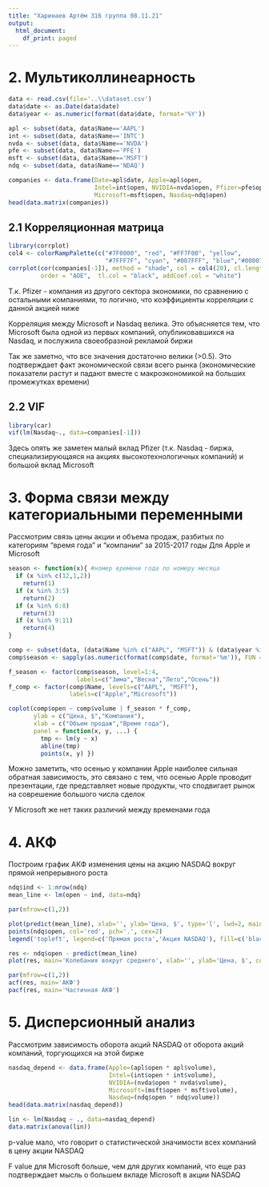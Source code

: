 ---
title: "Харинаев Артём 316 группа 08.11.21"
output:
  html_document:
    df_print: paged
---

# 2. Мультиколлинеарность
```{r}
data <- read.csv(file='..\\dataset.csv')
data$date <- as.Date(data$date)
data$year <- as.numeric(format(data$date, format='%Y'))
```

```{r}
apl <- subset(data, data$Name=='AAPL')
int <- subset(data, data$Name=='INTC')
nvda <- subset(data, data$Name=='NVDA')
pfe <- subset(data, data$Name=='PFE')
msft <- subset(data, data$Name=='MSFT')
ndq <- subset(data, data$Name=='NDAQ')

companies <- data.frame(Date=apl$date, Apple=apl$open, 
                        Intel=int$open, NVIDIA=nvda$open, Pfizer=pfe$open,
                        Microsoft=msft$open, Nasdaq=ndq$open)
head(data.matrix(companies))
```


## 2.1 Корреляционная матрица
```{r}
library(corrplot)
col4 <- colorRampPalette(c("#7F0000", "red", "#FF7F00", "yellow",
                           "#7FFF7F", "cyan", "#007FFF", "blue","#00007F")) 
corrplot(cor(companies[-1]), method = "shade", col = col4(20), cl.length = 21,
         order = "AOE",  tl.col = "black", addCoef.col = "white")
```

Т.к. Pfizer - компания из другого сектора экономики, по сравнению с остальными компаниями, то логично, что коэффициенты корреляции с данной акцией ниже

Корреляция между Microsoft и Nasdaq велика. Это объясняется тем, что Microsoft была одной из первых компаний, опубликовавшихся на Nasdaq, и послужила своеобразной рекламой биржи

Так же заметно, что все значения достаточно велики (>0.5). Это подтверждает факт экономической связи всего рынка (экономические показатели растут и падают вместе с макроэкономикой на больших промежутках времени)


## 2.2 VIF

```{r}
library(car)
vif(lm(Nasdaq~., data=companies[-1]))
```

Здесь опять же заметен малый вклад Pfizer (т.к. Nasdaq - биржа, специализирующаяся на акциях высокотехнологичных компаний) и большой вклад Microsoft

# 3. Форма связи между категориальными переменными 

Рассмотрим связь цены акции и объема продаж, разбитых по категориям "время года" и "компании" за 2015-2017 годы Для Apple и Microsoft

```{r}
season <- function(x){ #номер времени года по номеру месяца
  if (x %in% c(12,1,2))
    return(1)
  if (x %in% 3:5)
    return(2)
  if (x %in% 6:8)
    return(3)
  if (x %in% 9:11)
    return(4)
}
```

```{r}
comp <- subset(data, (data$Name %in% c("AAPL", "MSFT")) & (data$year %in% 2015:2017))
comp$season <- sapply(as.numeric(format(comp$date, format='%m')), FUN = season)
```

```{r}
f_season <- factor(comp$season, level=1:4, 
                   labels=c("Зима","Весна","Лето","Осень"))
f_comp <- factor(comp$Name, levels=c("AAPL", "MSFT"), 
                 labels=c("Apple","Microsoft"))

coplot(comp$open ~ comp$volume | f_season * f_comp, 
       ylab = c("Цена, $","Компания"),
       xlab = c("Объем продаж","Время года"),
       panel = function(x, y, ...) {
         tmp <- lm(y ~ x)
         abline(tmp)
         points(x, y) })
```

Можно заметить, что осенью у компании Apple наиболее сильная обратная зависимость, это связано с тем, что осенью Apple проводит презентации, где представляет новые продукты, что сподвигает рынок на соврешение большого числа сделок

У Microsoft же нет таких различий между временами года

# 4. АКФ

Построим график АКФ изменения цены на акцию NASDAQ вокруг прямой непрерывного роста
```{r}
ndq$ind <- 1:nrow(ndq)
mean_line <- lm(open ~ ind, data=ndq)

par(mfrow=c(1,2))

plot(predict(mean_line), xlab='', ylab='Цена, $', type='l', lwd=2, main='Исходная цена')
points(ndq$open, col='red', pch='.', cex=2)
legend('topleft', legend=c('Прямая роста','Акция NASDAQ'), fill=c('black', 'red'))

res <- ndq$open - predict(mean_line)
plot(res, main='Колебания вокруг среднего', xlab='', ylab='Цена, $', col='red', type='l')
```

```{r}
par(mfrow=c(1,2))
acf(res, main='АКФ')
pacf(res, main='Частичная АКФ')
```

# 5. Дисперсионный анализ

Рассмотрим зависимость оборота акций NASDAQ от оборота акций компаний, торгующихся на этой бирже
```{r}
nasdaq_depend <- data.frame(Apple=(apl$open * apl$volume), 
                            Intel=(int$open * int$volume), 
                            NVIDIA=(nvda$open * nvda$volume), 
                            Microsoft=(msft$open * msft$volume), 
                            Nasdaq=(ndq$open * ndq$volume))
head(data.matrix(nasdaq_depend))
```


```{r}
lin <- lm(Nasdaq ~ ., data=nasdaq_depend)
data.matrix(anova(lin))
```

p-value мало, что говорит о статистической значимости всех компаний в цену акции NASDAQ

F value для Microsoft больше, чем для других компаний, что еще раз подтверждает мысль о большем вкладе Microsoft в акции NASDAQ
